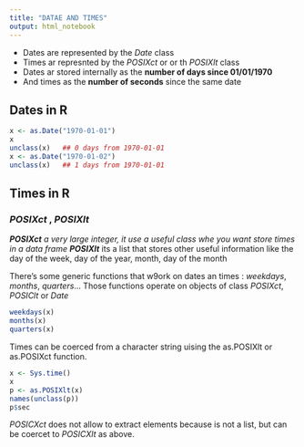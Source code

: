 ---
title: "DATAE AND TIMES"
output: html_notebook
---


* Dates are represented by the _Date_ class
* Times ar represnted by the _POSIXct_ or or th _POSIXlt_ class
* Dates ar stored internally as the __number of days since 01/01/1970__
* And times as the __number of seconds__ since the same date


## Dates in R

``` {r}
x <- as.Date("1970-01-01")
x
unclass(x)   ## 0 days from 1970-01-01
x <- as.Date("1970-01-02")
unclass(x)   ## 1 days from 1970-01-01
```


## Times in R

### _POSIXct_ , _POSIXlt_

*___POSIXct___ a very large integer, it use a useful class whe you want store times in a data frame
* ___POSIXlt___  its a list that stores other useful information like the day of the week, day of the year, month, day of the month


There's some generic functions that w9ork on dates an times : _weekdays_, _months_, _quarters_...  Those functions operate on objects of class _POSIXct_, _POSIClt_ or _Date_

```{r}
weekdays(x)
months(x)
quarters(x)
```

Times can be coerced from a character string uising the as.POSIXlt or as.POSIXct function.

```{r}
x <- Sys.time()
x
p <- as.POSIXlt(x)
names(unclass(p))
p$sec
```

_POSICXct_ does not allow to extract elements because is not a list, but can be coercet to _POSICXlt_ as above.






